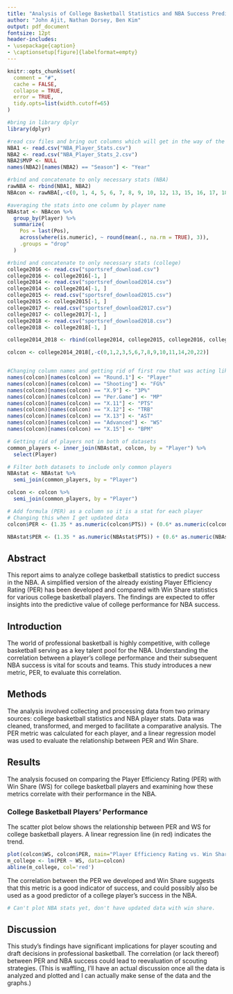 ```yaml
---
title: "Analysis of College Basketball Statistics and NBA Success Prediction"
author: "John Ajit, Nathan Dorsey, Ben Kim"
output: pdf_document
fontsize: 12pt
header-includes:
- \usepackage{caption}
- \captionsetup[figure]{labelformat=empty}
---
```

```r
knitr::opts_chunk$set(
  comment = "#", 
  cache = FALSE,  
  collapse = TRUE,
  error = TRUE,
  tidy.opts=list(width.cutoff=65)
)
```

```r
#bring in library dplyr
library(dplyr)

#read csv files and bring out columns which will get in the way of the rbind function
NBA1 <- read.csv("NBA_Player_Stats.csv")
NBA2 <- read.csv("NBA_Player_Stats_2.csv")
NBA2$MVP <- NULL
names(NBA2)[names(NBA2) == "Season"] <- "Year"

#rbind and concatenate to only necessary stats (NBA)
rawNBA <- rbind(NBA1, NBA2)
NBAcon <- rawNBA[,-c(0, 1, 4, 5, 6, 7, 8, 9, 10, 12, 13, 15, 16, 17, 18, 19, 20, 21, 22, 23,29, 31)]

#averaging the stats into one column by player name
NBAstat <- NBAcon %>%
  group_by(Player) %>%
  summarize(
    Pos = last(Pos),
    across(where(is.numeric), ~ round(mean(., na.rm = TRUE), 3)),
    .groups = "drop"
  )

#rbind and concatenate to only necessary stats (college)
college2016 <- read.csv("sportsref_download.csv")
college2016 <- college2016[-1, ]
college2014 <- read.csv("sportsref_download2014.csv")
college2014 <- college2014[-1, ]
college2015 <- read.csv("sportsref_download2015.csv")
college2015 <- college2015[-1, ]
college2017 <- read.csv("sportsref_download2017.csv")
college2017 <- college2017[-1, ]
college2018 <- read.csv("sportsref_download2018.csv")
college2018 <- college2018[-1, ]

college2014_2018 <- rbind(college2014, college2015, college2016, college2017, college2018)

colcon <- college2014_2018[,-c(0,1,2,3,5,6,7,8,9,10,11,14,20,22)]


#Changing column names and getting rid of first row that was acting like a column title
names(colcon)[names(colcon) == "Round.1"] <- "Player"
names(colcon)[names(colcon) == "Shooting"] <- "FG%"
names(colcon)[names(colcon) == "X.9"] <- "3P%"
names(colcon)[names(colcon) == "Per.Game"] <- "MP"
names(colcon)[names(colcon) == "X.11"] <- "PTS"
names(colcon)[names(colcon) == "X.12"] <- "TRB"
names(colcon)[names(colcon) == "X.13"] <- "AST"
names(colcon)[names(colcon) == "Advanced"] <- "WS"
names(colcon)[names(colcon) == "X.15"] <- "BPM"

# Getting rid of players not in both of datasets
common_players <- inner_join(NBAstat, colcon, by = "Player") %>% 
  select(Player)

# Filter both datasets to include only common players
NBAstat <- NBAstat %>% 
  semi_join(common_players, by = "Player")

colcon <- colcon %>% 
  semi_join(common_players, by = "Player")

# Add formula (PER) as a column so it is a stat for each player
# Changing this when I get updated data
colcon$PER <- (1.35 * as.numeric(colcon$PTS)) + (0.6* as.numeric(colcon$TRB)) + (0.9*as.numeric(colcon$AST))

NBAstat$PER <- (1.35 * as.numeric(NBAstat$PTS)) + (0.6* as.numeric(NBAstat$TRB)) + (0.9*as.numeric(NBAstat$AST)) + (0.2*as.numeric(NBAstat$BLK)) + (0.45*as.numeric(NBAstat$STL)) - (0.5*as.numeric(NBAstat$TOV))
```

## Abstract

This report aims to analyze college basketball statistics to predict success in the NBA. A simplified version of the already existing Player Efficiency Rating (PER) has been developed and compared with Win Share statistics for various college basketball players. The findings are expected to offer insights into the predictive value of college performance for NBA success.

## Introduction

The world of professional basketball is highly competitive, with college basketball serving as a key talent pool for the NBA. Understanding the correlation between a player's college performance and their subsequent NBA success is vital for scouts and teams. This study introduces a new metric, PER, to evaluate this correlation.

## Methods

The analysis involved collecting and processing data from two primary sources: college basketball statistics and NBA player stats. Data was cleaned, transformed, and merged to facilitate a comparative analysis. The PER metric was calculated for each player, and a linear regression model was used to evaluate the relationship between PER and Win Share.

## Results

The analysis focused on comparing the Player Efficiency Rating (PER) with Win Share (WS) for college basketball players and examining how these metrics correlate with their performance in the NBA.

### College Basketball Players' Performance

The scatter plot below shows the relationship between PER and WS for college basketball players. A linear regression line (in red) indicates the trend.

```r
plot(colcon$WS, colcon$PER, main="Player Efficiency Rating vs. Win Share in College", xlab="Win Share", ylab="Player Efficiency Rating (PER)", pch=19, col="blue")
m_college <- lm(PER ~ WS, data=colcon)
abline(m_college, col='red')
```
The correlation between the PER we developed and Win Share suggests that this metric is a good indicator of success, and could possibly also be used as a good predictor of a college player's success in the NBA. 
``` r
# Can't plot NBA stats yet, don't have updated data with win share. 
```

## Discussion

This study's findings have significant implications for player scouting and draft decisions in professional basketball. The correlation (or lack thereof) between PER and NBA success could lead to reevaluation of scouting strategies. (This is waffling, I'll have an actual discussion once all the data is analyzed and plotted and I can actually make sense of the data and the graphs.)



